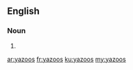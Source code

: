==English==

===Noun===
{{head|en|noun plural form}}

# {{plural of|yazoo|lang=en}}

[[ar:yazoos]]
[[fr:yazoos]]
[[ku:yazoos]]
[[my:yazoos]]